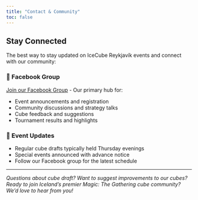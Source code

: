 ```yaml
---
title: "Contact & Community"
toc: false
---
```


## Stay Connected

The best way to stay updated on IceCube Reykjavík events and connect with our community:

### 📘 Facebook Group
[Join our Facebook Group](https://www.facebook.com/groups/mtgkubbur/) - Our primary hub for:

- Event announcements and registration
- Community discussions and strategy talks
- Cube feedback and suggestions
- Tournament results and highlights

### 📅 Event Updates
- Regular cube drafts typically held Thursday evenings
- Special events announced with advance notice
- Follow our Facebook group for the latest schedule

---

*Questions about cube draft? Want to suggest improvements to our cubes? Ready to join Iceland's premier Magic: The Gathering cube community? We'd love to hear from you!*

